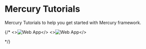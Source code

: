 

# Mercury Tutorials

Mercury Tutorials to help you get started with Mercury framework.

<Cards>
  <Card icon={webAppIcon} title="Create Web App" href="/tutorials/web-app-python-jupyter-notebook"/>
  <Card icon={reportIcon} title="Create Report (soon)" href="/tutorials/report-python-jupyter-notebook"/>
  <Card icon={dashboardIcon} title="Create Dashboard" href="/tutorials/dashboard-python-jupyter-notebook"/>
  <Card icon={websiteIcon} title="Create Website" href="/tutorials/website-python-jupyter-notebook"/>
  <Card icon={presentationIcon} title="Create Presentation" href="/tutorials/presentation-python-jupyter-notebook"/>
  <Card icon={restApiIcon} title="REST API (coming soon)" href="/tutorials/rest-api-python-jupyter-notebook"/>  
</Cards>

<Screenshot src={tutorialBanner} width="100%" alt="Inspiration for your projects" full={false}/>  



{/* <Cards num={2}>
  <Card
    image
    arrow
    title="Create Web App"
    href="/tutorials/web-app-python-jupyter-notebook/">
    <>![Web App](/images/hello-world-app-3.png)</>
  </Card>
  <Card
    image
    arrow
    title="Create Website"
    href="/tutorials/website-python-jupyter-notebook/">
    <>![Web App](/images/static-notebook-app.png)</>
  </Card>
  
</Cards> */}
